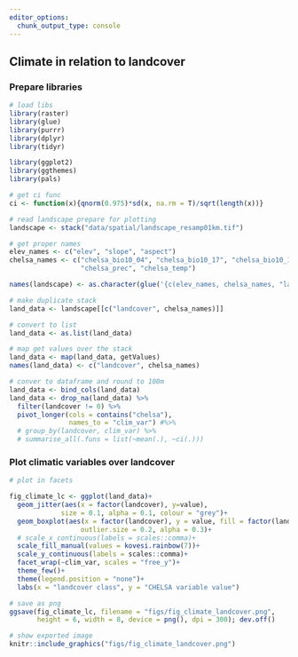 ```yaml
---
editor_options: 
  chunk_output_type: console
---
```


## Climate in relation to landcover

### Prepare libraries

```r
# load libs
library(raster)
library(glue)
library(purrr)
library(dplyr)
library(tidyr)

library(ggplot2)
library(ggthemes)
library(pals)

# get ci func
ci <- function(x){qnorm(0.975)*sd(x, na.rm = T)/sqrt(length(x))}
```

```r
# read landscape prepare for plotting
landscape <- stack("data/spatial/landscape_resamp01km.tif")

# get proper names
elev_names <- c("elev", "slope", "aspect")
chelsa_names <- c("chelsa_bio10_04", "chelsa_bio10_17", "chelsa_bio10_18",
                  "chelsa_prec", "chelsa_temp")

names(landscape) <- as.character(glue('{c(elev_names, chelsa_names, "landcover")}'))
```

```r
# make duplicate stack
land_data <- landscape[[c("landcover", chelsa_names)]]

# convert to list
land_data <- as.list(land_data)

# map get values over the stack
land_data <- map(land_data, getValues)
names(land_data) <- c("landcover", chelsa_names)

# conver to dataframe and round to 100m
land_data <- bind_cols(land_data)
land_data <- drop_na(land_data) %>% 
  filter(landcover != 0) %>% 
  pivot_longer(cols = contains("chelsa"),
               names_to = "clim_var") #%>% 
  # group_by(landcover, clim_var) %>% 
  # summarise_all(.funs = list(~mean(.), ~ci(.)))
```

### Plot climatic variables over landcover

```r
# plot in facets

fig_climate_lc <- ggplot(land_data)+
  geom_jitter(aes(x = factor(landcover), y=value),
             size = 0.1, alpha = 0.1, colour = "grey")+
  geom_boxplot(aes(x = factor(landcover), y = value, fill = factor(landcover)),
                  outlier.size = 0.2, alpha = 0.3)+
  # scale_x_continuous(labels = scales::comma)+
  scale_fill_manual(values = kovesi.rainbow(7))+
  scale_y_continuous(labels = scales::comma)+
  facet_wrap(~clim_var, scales = "free_y")+
  theme_few()+
  theme(legend.position = "none")+
  labs(x = "landcover class", y = "CHELSA variable value")

# save as png
ggsave(fig_climate_lc, filename = "figs/fig_climate_landcover.png", 
       height = 6, width = 8, device = png(), dpi = 300); dev.off()
```


```r

# show exported image
knitr::include_graphics("figs/fig_climate_landcover.png")
```